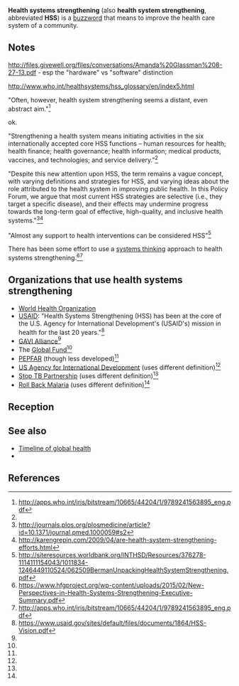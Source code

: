 '''Health systems strengthening''' (also '''health system strengthening''', abbreviated '''HSS''') is a [[buzzword]]{{cn}} that means to improve the health care system of a community.

==Notes==

http://files.givewell.org/files/conversations/Amanda%20Glassman%208-27-13.pdf - esp the "hardware" vs "software" distinction

http://www.who.int/healthsystems/hss_glossary/en/index5.html

"Often, however, health system strengthening seems a distant, even abstract aim."<ref>http://apps.who.int/iris/bitstream/10665/44204/1/9789241563895_eng.pdf</ref>

ok.

"Strengthening a health system means initiating activities in the six
internationally accepted core HSS functions – human resources for health;
health finance; health governance; health information; medical products,
vaccines, and technologies; and service delivery."<ref name=usaid/>

"Despite this new attention upon HSS, the term remains a vague concept, with varying definitions and strategies for HSS, and varying ideas about the role attributed to the health system in improving public health. In this Policy Forum, we argue that most current HSS strategies are selective (i.e., they target a specific disease), and their effects may undermine progress towards the long-term goal of effective, high-quality, and inclusive health systems."<ref name="marchal">http://journals.plos.org/plosmedicine/article?id=10.1371/journal.pmed.1000059#s2</ref><ref>http://karengrepin.com/2009/04/are-health-system-strengthening-efforts.html</ref>

"Almost any support to health interventions can be considered HSS"<ref>http://siteresources.worldbank.org/INTHSD/Resources/376278-1114111154043/1011834-1246449110524/062509BermanUnpackingHealthSystemStrengthening.pdf</ref>

There has been some effort to use a [[systems thinking]] approach to health systems strengthening.<ref>https://www.hfgproject.org/wp-content/uploads/2015/02/New-Perspectives-in-Health-Systems-Strengthening-Executive-Summary.pdf</ref><ref>http://apps.who.int/iris/bitstream/10665/44204/1/9789241563895_eng.pdf</ref>

==Organizations that use health systems strengthening==

* [[World Health Organization]]
* [[USAID]]: "Health Systems Strengthening (HSS) has been at the core of the U.S. Agency for International Development's (USAID's) mission in health for the last 20 years."<ref name=usaid>https://www.usaid.gov/sites/default/files/documents/1864/HSS-Vision.pdf</ref>
* [[GAVI Alliance]]<ref name=marchal/>
* The [[Global Fund]]<ref name=marchal/>
* [[PEPFAR]] (though less developed)<ref name=marchal/>
* [[US Agency for International Development]] (uses different definition)<ref name=marchal/>
* [[Stop TB Partnership]] (uses different definition)<ref name=marchal/>
* [[Roll Back Malaria]] (uses different definition)<ref name=marchal/>

==Reception==

==See also==

* [[Timeline of global health]]
* {{also|Health system#Health systems performance}}

==References==

{{reflist|30em}}

